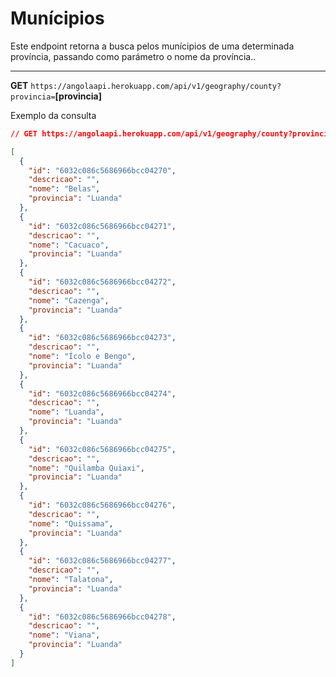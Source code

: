 # Munícipios

Este endpoint retorna a busca pelos munícipios de uma determinada província, passando como parámetro o nome da província..

---

**GET** `https://angolaapi.herokuapp.com/api/v1/geography/county?provincia=`**[provincia]**

Exemplo da consulta

```json
// GET https://angolaapi.herokuapp.com/api/v1/geography/county?provincia=Luanda

[
  {
    "id": "6032c086c5686966bcc04270",
    "descricao": "",
    "nome": "Belas",
    "provincia": "Luanda"
  },
  {
    "id": "6032c086c5686966bcc04271",
    "descricao": "",
    "nome": "Cacuaco",
    "provincia": "Luanda"
  },
  {
    "id": "6032c086c5686966bcc04272",
    "descricao": "",
    "nome": "Cazenga",
    "provincia": "Luanda"
  },
  {
    "id": "6032c086c5686966bcc04273",
    "descricao": "",
    "nome": "Ícolo e Bengo",
    "provincia": "Luanda"
  },
  {
    "id": "6032c086c5686966bcc04274",
    "descricao": "",
    "nome": "Luanda",
    "provincia": "Luanda"
  },
  {
    "id": "6032c086c5686966bcc04275",
    "descricao": "",
    "nome": "Quilamba Quiaxi",
    "provincia": "Luanda"
  },
  {
    "id": "6032c086c5686966bcc04276",
    "descricao": "",
    "nome": "Quissama",
    "provincia": "Luanda"
  },
  {
    "id": "6032c086c5686966bcc04277",
    "descricao": "",
    "nome": "Talatona",
    "provincia": "Luanda"
  },
  {
    "id": "6032c086c5686966bcc04278",
    "descricao": "",
    "nome": "Viana",
    "provincia": "Luanda"
  }
]
```